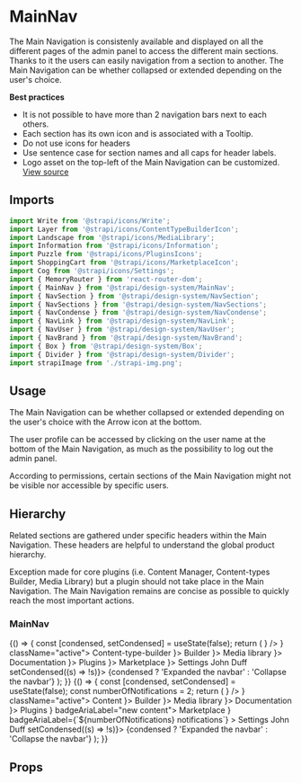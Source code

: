 <!--- MainNav.stories.mdx --->


<Meta title="Design System/Components/MainNav" component={MainNav} />

# MainNav

The Main Navigation is consistenly available and displayed on all the different pages of the admin panel to access the different main sections. Thanks to it the users can easily navigation from a section to another. The Main Navigation can be whether collapsed or extended depending on the user's choice.

**Best practices**

- It is not possible to have more than 2 navigation bars next to each others.
- Each section has its own icon and is associated with a Tooltip.
- Do not use icons for headers
- Use sentence case for section names and all caps for header labels.
- Logo asset on the top-left of the Main Navigation can be customized.
  [View source](https://github.com/strapi/design-system/tree/develop/packages/strapi-design-system/src/MainNav)

## Imports

```js
import Write from '@strapi/icons/Write';
import Layer from '@strapi/icons/ContentTypeBuilderIcon';
import Landscape from '@strapi/icons/MediaLibrary';
import Information from '@strapi/icons/Information';
import Puzzle from '@strapi/icons/PluginsIcons';
import ShoppingCart from '@strapi/icons/MarketplaceIcon';
import Cog from '@strapi/icons/Settings';
import { MemoryRouter } from 'react-router-dom';
import { MainNav } from '@strapi/design-system/MainNav';
import { NavSection } from '@strapi/design-system/NavSection';
import { NavSections } from '@strapi/design-system/NavSections';
import { NavCondense } from '@strapi/design-system/NavCondense';
import { NavLink } from '@strapi/design-system/NavLink';
import { NavUser } from '@strapi/design-system/NavUser';
import { NavBrand } from '@strapi/design-system/NavBrand';
import { Box } from '@strapi/design-system/Box';
import { Divider } from '@strapi/design-system/Divider';
import strapiImage from './strapi-img.png';
```

## Usage

The Main Navigation can be whether collapsed or extended depending on the user's choice with the Arrow icon at the bottom.

The user profile can be accessed by clicking on the user name at the bottom of the Main Navigation, as much as the possibility to log out the admin panel.

According to permissions, certain sections of the Main Navigation might not be visible nor accessible by specific users.

## Hierarchy

Related sections are gathered under specific headers within the Main Navigation. These headers are helpful to understand the global product hierarchy.

Exception made for core plugins (i.e. Content Manager, Content-types Builder, Media Library) but a plugin should not take place in the Main Navigation. The Main Navigation remains are concise as possible to quickly reach the most important actions.

### MainNav

<Canvas>
  <Story name="base">
    {() => {
      const [condensed, setCondensed] = useState(false);
      return (
        <Box background="neutral100" padding={10} style={{ height: '100vh' }}>
          <MainNav condensed={condensed}>
            <NavBrand workplace="Workplace" title="Strapi Dashboard" icon={<img src={strapiImage} alt="" />} />
            <Divider />
            <NavSections>
              <NavLink to="/cm" icon={<Write />} className="active">
                Content-type-builder
              </NavLink>
              <NavSection label="Plugins">
                <NavLink to="/builder" icon={<Layer />}>
                  Builder
                </NavLink>
                <NavLink to="/content" icon={<Landscape />}>
                  Media library
                </NavLink>
                <NavLink to="/content" icon={<Information />}>
                  Documentation
                </NavLink>
              </NavSection>
              <NavSection label="General">
                <NavLink to="/builder" icon={<Puzzle />}>
                  Plugins
                </NavLink>
                <NavLink to="/content" icon={<ShoppingCart />}>
                  Marketplace
                </NavLink>
                <NavLink to="/content" icon={<Cog />}>
                  Settings
                </NavLink>
              </NavSection>
            </NavSections>
            <NavUser src="https://avatars.githubusercontent.com/u/3874873?v=4" to="/somewhere-i-belong">
              John Duff
            </NavUser>
            <NavCondense onClick={() => setCondensed((s) => !s)}>
              {condensed ? 'Expanded the navbar' : 'Collapse the navbar'}
            </NavCondense>
          </MainNav>
        </Box>
      );
    }}
  </Story>
  <Story name="notifications">
    {() => {
      const [condensed, setCondensed] = useState(false);
      const numberOfNotifications = 2;
      return (
        <Box background="neutral100" padding={10} style={{ height: '100vh' }}>
          <MainNav condensed={condensed}>
            <NavBrand workplace="Workplace" title="Strapi Dashboard" icon={<img src={strapiImage} alt="" />} />
            <Divider />
            <NavSections>
              <NavLink to="/cm" icon={<Write />} className="active">
                Content
              </NavLink>
              <NavSection label="Plugins">
                <NavLink to="/builder" icon={<Layer />}>
                  Builder
                </NavLink>
                <NavLink to="/content" icon={<Landscape />}>
                  Media library
                </NavLink>
                <NavLink to="/content" icon={<Information />}>
                  Documentation
                </NavLink>
              </NavSection>
              <NavSection label="General">
                <NavLink to="/builder" icon={<Puzzle />}>
                  Plugins
                </NavLink>
                <NavLink to="/content" badgeContent={'new'} icon={<ShoppingCart />} badgeAriaLabel="new content">
                  Marketplace
                </NavLink>
                <NavLink
                  to="/content"
                  badgeContent={numberOfNotifications}
                  icon={<Cog />}
                  badgeAriaLabel={`${numberOfNotifications} notifications`}
                >
                  Settings
                </NavLink>
              </NavSection>
            </NavSections>
            <NavUser initials="JD">John Duff</NavUser>
            <NavCondense onClick={() => setCondensed((s) => !s)}>
              {condensed ? 'Expanded the navbar' : 'Collapse the navbar'}
            </NavCondense>
          </MainNav>
        </Box>
      );
    }}
  </Story>
</Canvas>

## Props

<ArgsTable of={MainNav} />
